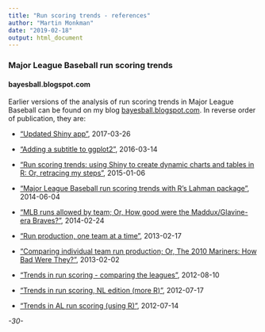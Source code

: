 ```yaml
---
title: "Run scoring trends - references"
author: "Martin Monkman"
date: "2019-02-18"
output: html_document
---
```


### Major League Baseball run scoring trends


#### bayesball.blogspot.com

Earlier versions of the analysis of run scoring trends in Major League Baseball can be found on my blog [bayesball.blogspot.com](bayesball.blogspot.com).  In reverse order of publication, they are:

* ["Updated Shiny app"](http://bayesball.blogspot.com/2017/03/updated-shiny-app.html), 2017-03-26

* ["Adding a subtitle to ggplot2"](http://bayesball.blogspot.com/2016/03/adding-subtitle-to-ggplot2.html), 2016-03-14

* ["Run scoring trends: using Shiny to create dynamic charts and tables in R: Or, retracing my steps"](http://bayesball.blogspot.com/2015/01/run-scoring-trends-using-shiny-to.html), 2015-01-06

* ["Major League Baseball run scoring trends with R's Lahman package"](http://bayesball.blogspot.ca/2013/06/major-league-baseball-run-scoring.html), 2014-06-04

* ["MLB runs allowed by team; Or, How good were the Maddux/Glavine-era Braves?"](http://bayesball.blogspot.ca/2013/02/mlb-runs-allowed-by-team.html), 2014-02-24

* ["Run production, one team at a time"](http://bayesball.blogspot.ca/2013/02/run-production-one-team-at-time.html), 2013-02-17

* ["Comparing individual team run production; Or, The 2010 Mariners: How Bad Were They?"](http://bayesball.blogspot.ca/2013/02/comparing-individual-team-run-production.html), 2013-02-02

* ["Trends in run scoring - comparing the leagues"](http://bayesball.blogspot.ca/2012/08/trends-in-run-scoring-comparing-leagues.html), 2012-08-10

* ["Trends in run scoring, NL edition (more R)"](http://bayesball.blogspot.ca/2012/07/trends-in-run-scoring-nl-edition-more-r.html), 2012-07-17

* ["Trends in AL run scoring (using R)"](http://bayesball.blogspot.ca/2012/07/trends-in-al-run-scoring-using-r.html), 2012-07-14



*-30-*
